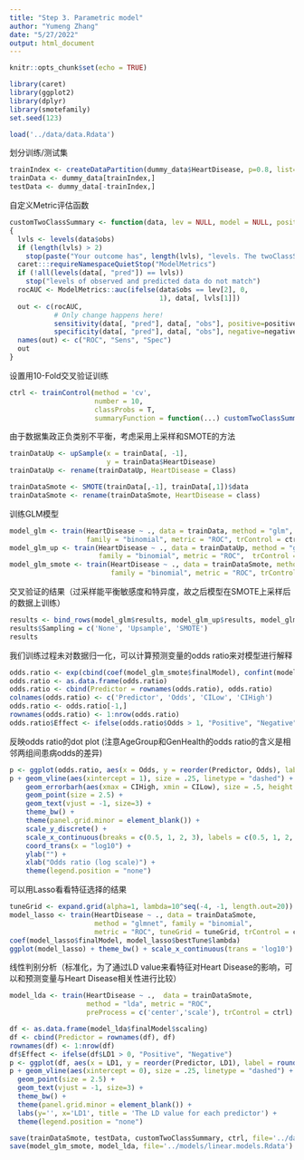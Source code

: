 ```yaml
---
title: "Step 3. Parametric model"
author: "Yumeng Zhang"
date: "5/27/2022"
output: html_document
---
```


```r
knitr::opts_chunk$set(echo = TRUE)
```


```r
library(caret)
library(ggplot2)
library(dplyr)
library(smotefamily)
set.seed(123)
```

```r
load('../data/data.Rdata')
```

划分训练/测试集
```r
trainIndex <- createDataPartition(dummy_data$HeartDisease, p=0.8, list=F)
trainData <- dummy_data[trainIndex,]
testData <- dummy_data[-trainIndex,]
```

自定义Metric评估函数
```r
customTwoClassSummary <- function(data, lev = NULL, model = NULL, positive = NULL, negative=NULL) 
{
  lvls <- levels(data$obs)
  if (length(lvls) > 2) 
    stop(paste("Your outcome has", length(lvls), "levels. The twoClassSummary() function isn't appropriate."))
  caret:::requireNamespaceQuietStop("ModelMetrics")
  if (!all(levels(data[, "pred"]) == lvls)) 
    stop("levels of observed and predicted data do not match")
  rocAUC <- ModelMetrics::auc(ifelse(data$obs == lev[2], 0, 
                                     1), data[, lvls[1]])
  out <- c(rocAUC, 
           # Only change happens here!
           sensitivity(data[, "pred"], data[, "obs"], positive=positive), 
           specificity(data[, "pred"], data[, "obs"], negative=negative))
  names(out) <- c("ROC", "Sens", "Spec")
  out
}
```

设置用10-Fold交叉验证训练
```r
ctrl <- trainControl(method = 'cv',
                     number = 10,
                     classProbs = T,
                     summaryFunction = function(...) customTwoClassSummary(..., positive="Yes", negative="No"))
```

由于数据集政正负类别不平衡，考虑采用上采样和SMOTE的方法
```r
trainDataUp <- upSample(x = trainData[, -1],
                        y = trainData$HeartDisease)
trainDataUp <- rename(trainDataUp, HeartDisease = Class)

trainDataSmote <- SMOTE(trainData[,-1], trainData[,1])$data
trainDataSmote <- rename(trainDataSmote, HeartDisease = class)
```

训练GLM模型
```r
model_glm <- train(HeartDisease ~ ., data = trainData, method = "glm",
                   family = "binomial", metric = "ROC", trControl = ctrl)
model_glm_up <- train(HeartDisease ~ ., data = trainDataUp, method = "glm",
                      family = "binomial", metric = "ROC",  trControl = ctrl)
model_glm_smote <- train(HeartDisease ~ ., data = trainDataSmote, method = "glm",
                         family = "binomial", metric = "ROC", trControl = ctrl)
```

交叉验证的结果（过采样能平衡敏感度和特异度，故之后模型在SMOTE上采样后的数据上训练）
```r
results <- bind_rows(model_glm$results, model_glm_up$results, model_glm_smote$results)[,-1]
results$Sampling = c('None', 'Upsample', 'SMOTE')
results
```

我们训练过程未对数据归一化，可以计算预测变量的odds ratio来对模型进行解释
```r
odds.ratio <- exp(cbind(coef(model_glm_smote$finalModel), confint(model_glm_smote$finalModel)))
odds.ratio <- as.data.frame(odds.ratio)
odds.ratio <- cbind(Predictor = rownames(odds.ratio), odds.ratio)
colnames(odds.ratio) <- c('Predictor', 'Odds', 'CILow', 'CIHigh')
odds.ratio <- odds.ratio[-1,]
rownames(odds.ratio) <- 1:nrow(odds.ratio)
odds.ratio$Effect <- ifelse(odds.ratio$Odds > 1, "Positive", "Negative")
```

反映odds ratio的dot plot (注意AgeGroup和GenHealth的odds ratio的含义是相邻两组间患病odds的差异)
```r
p <- ggplot(odds.ratio, aes(x = Odds, y = reorder(Predictor, Odds), label = round(Odds, 2), col = Effect)) 
p + geom_vline(aes(xintercept = 1), size = .25, linetype = "dashed") +
    geom_errorbarh(aes(xmax = CIHigh, xmin = CILow), size = .5, height = .2, color = "gray50") +
    geom_point(size = 2.5) +
    geom_text(vjust = -1, size=3) +
    theme_bw() +
    theme(panel.grid.minor = element_blank()) +
    scale_y_discrete() +
    scale_x_continuous(breaks = c(0.5, 1, 2, 3), labels = c(0.5, 1, 2, 3)) +
    coord_trans(x = "log10") +
    ylab("") +
    xlab("Odds ratio (log scale)") +
    theme(legend.position = "none")
```

可以用Lasso看看特征选择的结果
```r
tuneGrid <- expand.grid(alpha=1, lambda=10^seq(-4, -1, length.out=20))
model_lasso <- train(HeartDisease ~ ., data = trainDataSmote,
                     method = "glmnet", family = "binomial",
                     metric = "ROC", tuneGrid = tuneGrid, trControl = ctrl)
coef(model_lasso$finalModel, model_lasso$bestTune$lambda)
ggplot(model_lasso) + theme_bw() + scale_x_continuous(trans = 'log10')
```

线性判别分析（标准化，为了通过LD value来看特征对Heart Disease的影响，可以和预测变量与Heart Disease相关性进行比较）
```r
model_lda <- train(HeartDisease ~ .,  data = trainDataSmote,
                   method = "lda", metric = "ROC",
                   preProcess = c('center','scale'), trControl = ctrl)
```

```r
df <- as.data.frame(model_lda$finalModel$scaling)
df <- cbind(Predictor = rownames(df), df)
rownames(df) <- 1:nrow(df)
df$Effect <- ifelse(df$LD1 > 0, "Positive", "Negative")
p <- ggplot(df, aes(x = LD1, y = reorder(Predictor, LD1), label = round(LD1, 2), col = Effect)) 
p + geom_vline(aes(xintercept = 0), size = .25, linetype = "dashed") +
  geom_point(size = 2.5) +
  geom_text(vjust = -1, size=3) +
  theme_bw() +
  theme(panel.grid.minor = element_blank()) +
  labs(y='', x='LD1', title = 'The LD value for each predictor') +
  theme(legend.position = "none")
```

```r
save(trainDataSmote, testData, customTwoClassSummary, ctrl, file='../data/train_test_data.Rdata')
save(model_glm_smote, model_lda, file='../models/linear.models.Rdata')
```

